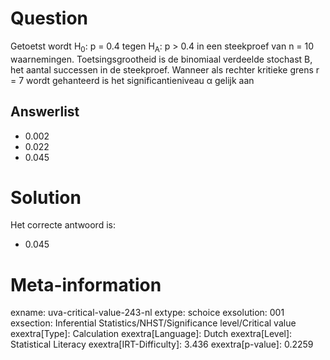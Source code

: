 Question
========

Getoetst wordt H~0~: p = 0.4 tegen H~A~: p \> 0.4 in een steekproef van
n = 10 waarnemingen. Toetsingsgrootheid is de binomiaal verdeelde
stochast B, het aantal successen in de steekproef. Wanneer als rechter
kritieke grens r = 7 wordt gehanteerd is het significantieniveau α
gelijk aan


Answerlist
----------

* 0.002
* 0.022
* 0.045

Solution
========

Het correcte antwoord is: 

* 0.045

Meta-information
================
exname: uva-critical-value-243-nl
extype: schoice
exsolution: 001
exsection: Inferential Statistics/NHST/Significance level/Critical value
exextra[Type]: Calculation
exextra[Language]: Dutch
exextra[Level]: Statistical Literacy
exextra[IRT-Difficulty]: 3.436
exextra[p-value]: 0.2259
